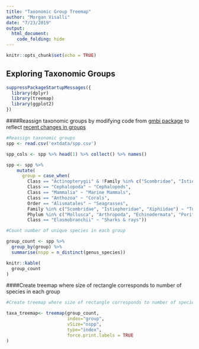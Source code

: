 ```yaml
---
title: "Taxonomic Group Treemap"
author: "Morgan Visalli"
date: "7/23/2019"
output:
  html_document:
    code_folding: hide
---
```


```r
knitr::opts_chunk$set(echo = TRUE)
```

## Exploring Taxonomic Groups

```r
suppressPackageStartupMessages({
  library(dplyr)
  library(treemap)
  library(ggplot2)
})
```

####Reassign taxonomic groups by modifying code from [gmbi package](https://github.com/marinebon/gmbi/blob/master/vignettes/calc.Rmd) to reflect [recent changes in groups](https://github.com/ecoquants/bbnj/issues/3)


```r
#Reassign taxonomic groups
spp <- read.csv('extdata/spp.csv')

spp_cols <- spp %>% head(1) %>% collect() %>% names()

spp <- spp %>% 
    mutate(
      group = case_when(
        Class == "Actinopterygii" & !Family %in% c("Scombridae", "Istiophoridae", "Xiphiidae") ~ "Bony fishes",
        Class == "Cephalopoda" ~ "Cephalopods",
        Class == "Mammalia" ~ "Marine Mammals",
        Class == "Anthozoa" ~ "Corals",
        Order == "Alismatales" ~ "Seagrasses",
        Family %in% c("Scombridae", "Istiophoridae", "Xiphiidae") ~ "Tunas & billfishes",
        Phylum %in% c("Mollusca", "Arthropoda", "Echinodermata", "Porifera","Annelida", "Sipuncula","Cnidaria") & !Family %in% c("Cephalopoda") & !Class %in% c("Anthozoa") | Class %in% c("Ascidiacea","Thaliacea","Appendicularia") ~ "Invertebrates",
        Class == "Elasmobranchii" ~ "Sharks & rays"))

#Count number of unique species in each group

group_count <- spp %>%
  group_by(group) %>%
  summarise(nspp = n_distinct(genus_species))

knitr::kable(
  group_count
)


```


####Create treemap where size of rectangle corresponds to number of species in each group


```r
#Create treemap where size of rectangle corresponds to number of species in each group

taxa_treemap<- treemap(group_count,
                       index="group",
                       vSize="nspp",
                       type="index",
                       force.print.labels = TRUE
)
```

